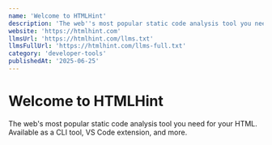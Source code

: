 ```yaml
---
name: 'Welcome to HTMLHint'
description: 'The web''s most popular static code analysis tool you need for your HTML. Available as a CLI tool, VS Code extension, and more.'
website: 'https://htmlhint.com'
llmsUrl: 'https://htmlhint.com/llms.txt'
llmsFullUrl: 'https://htmlhint.com/llms-full.txt'
category: 'developer-tools'
publishedAt: '2025-06-25'
---
```


# Welcome to HTMLHint

The web's most popular static code analysis tool you need for your HTML. Available as a CLI tool, VS Code extension, and more.
